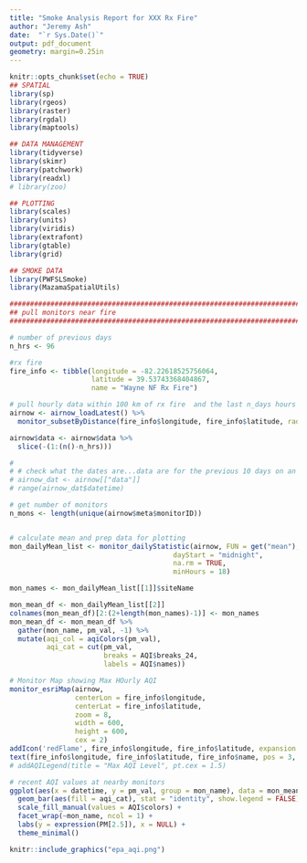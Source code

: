 ```yaml
---
title: "Smoke Analysis Report for XXX Rx Fire"
author: "Jeremy Ash"
date:  "`r Sys.Date()`"
output: pdf_document
geometry: margin=0.25in 
---
```


```r
knitr::opts_chunk$set(echo = TRUE)
## SPATIAL
library(sp)
library(rgeos)
library(raster)
library(rgdal)
library(maptools)

## DATA MANAGEMENT
library(tidyverse)
library(skimr)
library(patchwork)
library(readxl)
# library(zoo)

## PLOTTING
library(scales)
library(units)
library(viridis)
library(extrafont)
library(gtable)
library(grid)

## SMOKE DATA
library(PWFSLSmoke)
library(MazamaSpatialUtils)
```


```r
#############################################################################
## pull monitors near fire
#############################################################################

# number of previous days
n_hrs <- 96

#rx fire
fire_info <- tibble(longitude = -82.22618525756064, 
                    latitude = 39.53743368404867,
                    name = "Wayne NF Rx Fire")

# pull hourly data within 100 km of rx fire  and the last n_days hours
airnow <- airnow_loadLatest() %>% 
  monitor_subsetByDistance(fire_info$longitude, fire_info$latitude, radius = 100) 

airnow$data <- airnow$data %>% 
  slice(-(1:(n()-n_hrs)))

# 
# # check what the dates are...data are for the previous 10 days on an hourly basis
# airnow_dat <- airnow[["data"]] 
# range(airnow_dat$datetime)

# get number of monitors 
n_mons <- length(unique(airnow$meta$monitorID))


# calculate mean and prep data for plotting
mon_dailyMean_list <- monitor_dailyStatistic(airnow, FUN = get("mean"), 
                                        dayStart = "midnight", 
                                        na.rm = TRUE, 
                                        minHours = 18)

mon_names <- mon_dailyMean_list[[1]]$siteName

mon_mean_df <- mon_dailyMean_list[[2]] 
colnames(mon_mean_df)[2:(2+length(mon_names)-1)] <- mon_names
mon_mean_df <- mon_mean_df %>% 
  gather(mon_name, pm_val, -1) %>% 
  mutate(aqi_col = aqiColors(pm_val),
         aqi_cat = cut(pm_val, 
                       breaks = AQI$breaks_24,
                       labels = AQI$names))


```


```r


# Monitor Map showing Max HOurly AQI
monitor_esriMap(airnow, 
                centerLon = fire_info$longitude, 
                centerLat = fire_info$latitude,
                zoom = 8,
                width = 600, 
                height = 600, 
                cex = 2)
addIcon('redFlame', fire_info$longitude, fire_info$latitude, expansion = .0008)
text(fire_info$longitude, fire_info$latitude, fire_info$name, pos = 3, cex = .8, col = "firebrick4")
# addAQILegend(title = "Max AQI Level", pt.cex = 1.5)

# recent AQI values at nearby monitors
ggplot(aes(x = datetime, y = pm_val, group = mon_name), data = mon_mean_df) +
  geom_bar(aes(fill = aqi_cat), stat = "identity", show.legend = FALSE) +
  scale_fill_manual(values = AQI$colors) +
  facet_wrap(~mon_name, ncol = 1) +
  labs(y = expression(PM[2.5]), x = NULL) +
  theme_minimal()

```

```r
knitr::include_graphics("epa_aqi.png")
```
